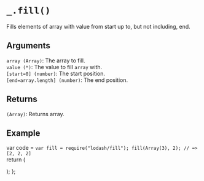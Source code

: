 # `_.fill()`

Fills elements of array with value from start up to, but not including, end.

## Arguments
`array (Array)`: The array to fill.  
`value (*)`: The value to fill `array` with.  
`[start=0] (number)`: The start position.  
`[end=array.length] (number)`: The end position.  

## Returns
`(Array)`: Returns array.

## Example


var code =  `var fill = require("lodash/fill");
fill(Array(3), 2);
// => [2, 2, 2]
`   
  return (
    <div>
      <Embed source={code} />
    </div>
  );
};

<Demo/>


